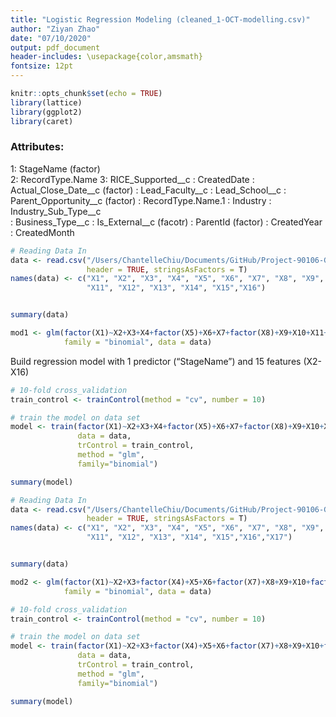 ```yaml
---
title: "Logistic Regression Modeling (cleaned_1-OCT-modelling.csv)"
author: "Ziyan Zhao"
date: "07/10/2020"
output: pdf_document
header-includes: \usepackage{color,amsmath}
fontsize: 12pt
---
```



```r
knitr::opts_chunk$set(echo = TRUE)
library(lattice)
library(ggplot2)
library(caret)
```
### Attributes:
1: StageName (factor)	
2: RecordType.Name
3: RICE_Supported__c
\newline 4: CreatedDate
\newline 5: Actual_Close_Date__c (factor)
\newline 6: Lead_Faculty__c
\newline 7: Lead_School__c
\newline 8: Parent_Opportunity__c (factor)
\newline 9: RecordType.Name.1
\newline 10: Industry
\newline 11: Industry_Sub_Type__c	
\newline 12: Business_Type__c
\newline 13: Is_External__c (facotr)
\newline 14: ParentId (factor) 
\newline 15: CreatedYear
\newline 16: CreatedMonth

```r
# Reading Data In
data <- read.csv("/Users/ChantelleChiu/Documents/GitHub/Project-90106-G28/Chantelle/cleaned_1_Oct.csv",
                 header = TRUE, stringsAsFactors = T)
names(data) <- c("X1", "X2", "X3", "X4", "X5", "X6", "X7", "X8", "X9", "X10",
                 "X11", "X12", "X13", "X14", "X15","X16") 


summary(data)
```
```r
mod1 <- glm(factor(X1)~X2+X3+X4+factor(X5)+X6+X7+factor(X8)+X9+X10+X11+X12+factor(X13)+factor(X14)+X15+X16, 
            family = "binomial", data = data)
```

Build regression model with 1 predictor ("StageName") and 15 features (X2-X16)
```r
# 10-fold cross_validation
train_control <- trainControl(method = "cv", number = 10)

# train the model on data set
model <- train(factor(X1)~X2+X3+X4+factor(X5)+X6+X7+factor(X8)+X9+X10+X11+X12+factor(X13)+factor(X14)+X15+X16,
               data = data,
               trControl = train_control,
               method = "glm",
               family="binomial")
```



```r
summary(model)
```


```r
# Reading Data In
data <- read.csv("/Users/ChantelleChiu/Documents/GitHub/Project-90106-G28/Chantelle/cleaned_15_Sep.csv",
                 header = TRUE, stringsAsFactors = T)
names(data) <- c("X1", "X2", "X3", "X4", "X5", "X6", "X7", "X8", "X9", "X10",
                 "X11", "X12", "X13", "X14", "X15","X16","X17") 


summary(data)
```

```r
mod2 <- glm(factor(X1)~X2+X3+factor(X4)+X5+X6+factor(X7)+X8+X9+X10+factor(X11)+factor(X12)+X13+X14+X15+X16+X17, 
            family = "binomial", data = data)
```

```r
# 10-fold cross_validation
train_control <- trainControl(method = "cv", number = 10)

# train the model on data set
model <- train(factor(X1)~X2+X3+factor(X4)+X5+X6+factor(X7)+X8+X9+X10+factor(X11)+factor(X12)+X13+X14+X15+X16+X17,
               data = data,
               trControl = train_control,
               method = "glm",
               family="binomial")
```

```r
summary(model)
```